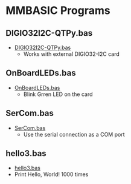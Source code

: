 = MMBASIC Programs =

== DIGIO32I2C-QTPy.bas ==

* [https://github.com/land-boards/QT-Py/blob/main/MMBASIC/MMBASIC_Programs/DIGIO32I2C-QTPy.bas DIGIO32I2C-QTPy.bas]
** Works with external DIGIO32-I2C card

== OnBoardLEDs.bas ==

* [https://github.com/land-boards/QT-Py/blob/main/MMBASIC/MMBASIC_Programs/OnBoardLEDs.bas OnBoardLEDs.bas]
** Blink Grren LED on the card

== SerCom.bas ==

* [https://github.com/land-boards/QT-Py/blob/main/MMBASIC/MMBASIC_Programs/SerCom.bas SerCom.bas]
** Use the serial connection as a COM port

== hello3.bas ==

* [https://github.com/land-boards/QT-Py/blob/main/MMBASIC/MMBASIC_Programs/hello3.bas hello3.bas]
* Print Hello, World! 1000 times
